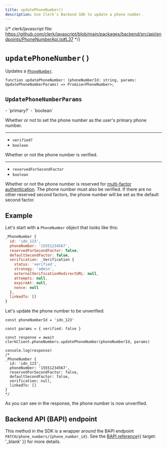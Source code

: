 ```yaml
---
title: updatePhoneNumber()
description: Use Clerk's Backend SDK to update a phone number.
---
```


{/* clerk/javascript file: https://github.com/clerk/javascript/blob/main/packages/backend/src/api/endpoints/PhoneNumberApi.ts#L37 */}

# `updatePhoneNumber()`

Updates a [`PhoneNumber`](/docs/references/javascript/phone-number).

```tsx {{ prettier: false }}
function updatePhoneNumber: (phoneNumberId: string, params: UpdatePhoneNumberParams) => Promise<PhoneNumber>;
```

## `UpdatePhoneNumberParams`

<Properties>
  - `primary?`
  - `boolean`

  Whether or not to set the phone number as the user's primary phone number.

  ---

  - `verified?`
  - `boolean`

  Whether or not the phone number is verified.

  ---

  - `reservedForSecondFactor`
  - `boolean`

  Whether or not the phone number is reserved for [multi-factor authentication](/docs/authentication/configuration/sign-up-sign-in-options#multi-factor-authentication). The phone number must also be verified. If there are no other reserved second factors, the phone number will be set as the default second factor.
</Properties>

## Example

Let's start with a `PhoneNumber` object that looks like this:

```js {{ prettier: false }}
_PhoneNumber {
  id: 'idn_123',
  phoneNumber: '15551234567',
  reservedForSecondFactor: false,
  defaultSecondFactor: false,
  verification: _Verification {
    status: 'verified',
    strategy: 'admin',
    externalVerificationRedirectURL: null,
    attempts: null,
    expireAt: null,
    nonce: null
  },
  linkedTo: []
}
```

Let's update the phone number to be unverified:

```tsx {{ mark: [3, [14, 15]] }}
const phoneNumberId = 'idn_123'

const params = { verified: false }

const response = await clerkClient.phoneNumbers.updatePhoneNumber(phoneNumberId, params)

console.log(response)
/*
_PhoneNumber {
  id: 'idn_123',
  phoneNumber: '15551234567',
  reservedForSecondFactor: false,
  defaultSecondFactor: false,
  verification: null,
  linkedTo: []
}
*/
```

As you can see in the response, the phone number is now unverified.

## Backend API (BAPI) endpoint

This method in the SDK is a wrapper around the BAPI endpoint `PATCH/phone_numbers/{phone_number_id}`. See the [BAPI reference](/docs/reference/backend-api/tag/Phone-Numbers#operation/UpdatePhoneNumber){{ target: '_blank' }} for more details.
